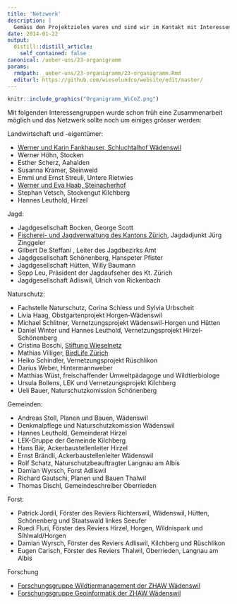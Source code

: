```yaml
---
title: 'Netzwerk'
description: |
  Gemäss den Projektzielen waren und sind wir im Kontakt mit Interessengruppen, die Schnittstellen zu den Kleinraubtieren aufweisen und sich ebenfalls im Projekt einbringen möchten. Das Schema zeigt die Organisationsstruktur.
date: 2014-01-22
output:
  distill::distill_article:
    self_contained: false
canonical: /ueber-uns/23-organigramm
params:
  rmdpath: _ueber-uns/23-organigramm/23-organigramm.Rmd
  editurl: https://github.com/wieselundco/website/edit/master/
---
```


```r

knitr::include_graphics("Organigramm_WiCoZ.png")
```


Mit folgenden Interessengruppen wurde schon früh eine
Zusammenarbeit möglich und das Netzwerk sollte noch um einiges grösser werden:

Landwirtschaft und -eigentümer:

- <a href='http://www.schluchtalhof.ch/' target='_blank'>Werner und Karin Fankhauser, Schluchtalhof Wädenswil</a>
- Werner Höhn, Stocken
- Esther Scherz, Aahalden
- Susanna Kramer, Steinweid
- Emmi und Ernst Streuli, Untere Rietwies
- <a href='http://www.biohof-steinacher.ch' target='_blank'>Werner und Eva Haab, Steinacherhof</a>
- Stephan Vetsch, Stockengut Kilchberg
- Hannes Leuthold, Hirzel

  
Jagd:

- Jagdgesellschaft Bocken, George Scott
- <a href='http://www.aln.zh.ch/internet/baudirektion/aln/de/fjv.html' target='_blank'>Fischerei- und Jagdverwaltung des Kantons Zürich</a>, Jagdadjunkt Jürg Zinggeler
- Gilbert De Steffani , Leiter des Jagdbezirks Amt
- Jagdgesellschaft Schönenberg, Hanspeter Pfister
- Jagdgesellschaft Hütten, Willy Baumann
- Sepp Leu, Präsident der Jagdaufseher des Kt. Zürich
- Jagdgesellschaft Adliswil, Ulrich von Rickenbach

  
Naturschutz:

- Fachstelle Naturschutz, Corina Schiess und Sylvia Urbscheit
- Livia Haag, Obstgartenprojekt Horgen-Wädenswil
- Michael Schlitner, Vernetzungsprojekt Wädenswil-Horgen und Hütten
- Daniel Winter und Hannes Leuthold, Vernetzungsprojekt Hirzel-Schönenberg
- Cristina Boschi, <a href='http://www.wieselnetz.ch/' target='_blank'>Stiftung Wieselnetz</a>
- Mathias Villiger, <a href='http://www.birdlife-zuerich.ch' target='_blank'>BirdLife Zürich</a>
- Heiko Schindler, Vernetzungsprojekt Rüschlikon
- Darius Weber, Hintermannweber
- Matthias Wüst, freischaffender Umweltpädagoge und Wildtierbiologe
- Ursula Bollens, LEK und Vernetzungsprojekt Kilchberg
- Ueli Bauer, Naturschutzkomission Schönenberg

  
Gemeinden:

- Andreas Stoll, Planen und Bauen, Wädenswil
- Denkmalpflege und Naturschutzkomission Wädenswil
- Hannes Leuthold, Gemeinderat Hirzel
- LEK-Gruppe der Gemeinde Kilchberg
- Hans Bär, Ackerbaustellenleiter Hirzel
- Ernst Brändli, Ackerbaustellenleiter Wädenswil
- Rolf Schatz, Naturschutzbeauftragter Langnau am Albis
- Damian Wyrsch, Forst Adliswil
- Richard Gautschi, Planen und Bauen Thalwil
- Thomas Dischl, Gemeindeschreiber Oberrieden

 

Forst:

- Patrick Jordil, Förster des Reviers Richterswil, Wädenswil, Hütten, Schönenberg und Staatswald linkes Seeufer
- Ruedi Fluri, Förster des Reviers Hirzel, Horgen, Wildnispark und Sihlwald/Horgen
- Damian Wyrsch, Förster des Reviers Adliswil, Kilchberg und Rüschlikon
- Eugen Carisch, Förster des Reviers Thalwil, Oberrieden, Langnau am Albis

Forschung

- <a href='https://www.zhaw.ch/de/lsfm/institute-zentren/iunr/ecosystems-and-biodiversity/wildtiermanagement/' target='_blank'>Forschungsgruppe Wildtiermanagement der ZHAW Wädenswil</a>
- <a href='https://www.zhaw.ch/de/lsfm/institute-zentren/iunr/ecosystems-and-biodiversity/geoinformatik/' target='_blank'>Forschungsgruppe Geoinformatik der ZHAW Wädenswil</a>

```r



```

<!--http://wieselundco.ch/ueber-uns/23-organigramm-->
